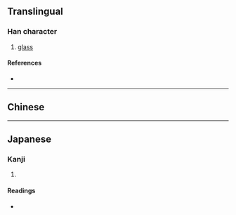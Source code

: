 {{character info}}
==Translingual==

===Han character===
{{Han char|rn=96|rad=玉|as=15|sn=19|four=|canj=MGHHE|ids=⿰𤣩黎}}

# [[glass]]

====References====
* {{Han ref|kx=0744.320|dkj=21324|dj=1153.140|hdz=21145.030|uh=74C8|ud=29896}}

----

==Chinese==
{{zh-see|璃|v}}

----

==Japanese==

===Kanji===
{{ja-kanji|grade=|rs=玉15}}

# {{rfdef|ja|sort=玉15}}

====Readings====
* {{ja-readings|on=[[れい]] (rei), [[らい]] (rai), [[り]] (ri)|kun=|nanori=}}